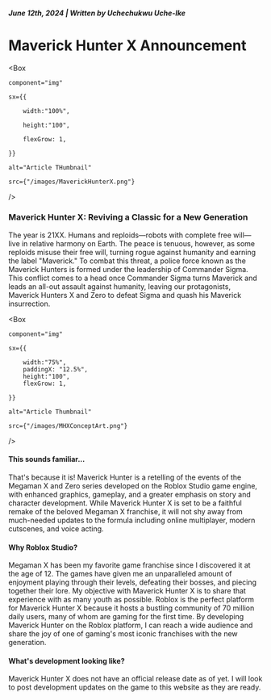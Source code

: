 
##### June 12th, 2024 | Written by Uchechukwu Uche-Ike

# Maverick Hunter X Announcement

<Box

    component="img"

    sx={{

        width:"100%",

        height:"100",

        flexGrow: 1,

    }}

    alt="Article THumbnail"

    src={"/images/MaverickHunterX.png"}

/>

### Maverick Hunter X: Reviving a Classic for a New Generation

The year is 21XX. Humans and reploids—robots with complete free will—live in relative harmony on Earth. The peace is tenuous, however, as some reploids misuse their free will, turning rogue against humanity and earning the label "Maverick." To combat this threat, a police force known as the Maverick Hunters is formed under the leadership of Commander Sigma. This conflict comes to a head once Commander Sigma turns Maverick and leads an all-out assault against humanity, leaving our protagonists, Maverick Hunters X and Zero to defeat Sigma and quash his Maverick insurrection.

<Box

    component="img"

    sx={{

        width:"75%",
        paddingX: "12.5%",
        height:"100",
        flexGrow: 1,

    }}

    alt="Article Thumbnail"

    src={"/images/MHXConceptArt.png"}

/>

#### This sounds familiar...

That's because it is! Maverick Hunter is a retelling of the events of the Megaman X and Zero series developed on the Roblox Studio game engine, with enhanced graphics, gameplay, and a greater emphasis on story and character development. While Maverick Hunter X is set to be a faithful remake of the beloved Megaman X franchise, it will not shy away from much-needed updates to the formula including online multiplayer, modern cutscenes, and voice acting.

#### Why Roblox Studio?

Megaman X has been my favorite game franchise since I discovered it at the age of 12. The games have given me an unparalleled amount of enjoyment playing through their levels, defeating their bosses, and piecing together their lore. My objective with Maverick Hunter X is to share that experience with as many youth as possible. Roblox is the perfect platform for Maverick Hunter X because it hosts a bustling community of 70 million daily users, many of whom are gaming for the first time. By developing Maverick Hunter on the Roblox platform, I can reach a wide audience and share the joy of one of gaming's most iconic franchises with the new generation.

#### What's development looking like?

Maverick Hunter X does not have an official release date as of yet. I will look to post development updates on the game to this website as they are ready.